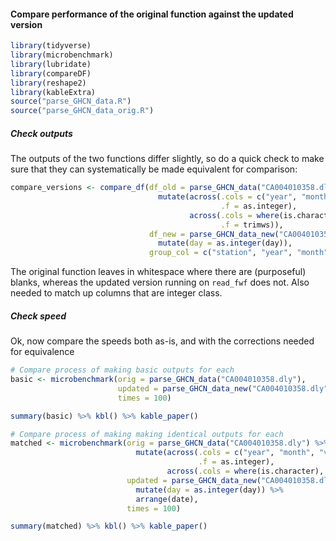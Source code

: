 #### Compare performance of the original function against the updated version

```r
library(tidyverse)
library(microbenchmark)
library(lubridate)
library(compareDF)
library(reshape2)
library(kableExtra)
source("parse_GHCN_data.R")
source("parse_GHCN_data_orig.R")
```

##### Check outputs
The outputs of the two functions differ slightly, so do a quick check to make sure that they can systematically be made equivalent for comparison:
```r

compare_versions <- compare_df(df_old = parse_GHCN_data("CA004010358.dly") %>%
                                 mutate(across(.cols = c("year", "month", "value"),
                                               .f = as.integer),
                                        across(.cols = where(is.character),
                                               .f = trimws)),
                               df_new = parse_GHCN_data_new("CA004010358.dly") %>%
                                 mutate(day = as.integer(day)),
                               group_col = c("station", "year", "month", "variable", "day", "date"))

```
The original function leaves in whitespace where there are (purposeful) blanks, whereas the updated version running on `read_fwf` does not. Also needed to match up columns that are integer class.

##### Check speed
Ok, now compare the speeds both as-is, and with the corrections needed for equivalence
```r
# Compare process of making basic outputs for each
basic <- microbenchmark(orig = parse_GHCN_data("CA004010358.dly"),
                        updated = parse_GHCN_data_new("CA004010358.dly"),
                        times = 100)
```

```r
summary(basic) %>% kbl() %>% kable_paper()

```

```r
# Compare process of making making identical outputs for each
matched <- microbenchmark(orig = parse_GHCN_data("CA004010358.dly") %>%
                            mutate(across(.cols = c("year", "month", "value"),
                                          .f = as.integer),
                                   across(.cols = where(is.character), .f = trimws)),
                          updated = parse_GHCN_data_new("CA004010358.dly") %>%
                            mutate(day = as.integer(day)) %>%
                            arrange(date),
                          times = 100)
```

```r
summary(matched) %>% kbl() %>% kable_paper()
```
